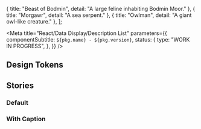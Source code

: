 

  { title: "Beast of Bodmin", detail: "A large feline inhabiting Bodmin Moor." },
  { title: "Morgawr", detail: "A sea serpent." },
  { title: "Owlman", detail: "A giant owl-like creature." },
];

<Meta
  title="React/Data Display/Description List"
  parameters={{
    componentSubtitle: `${pkg.name} - ${pkg.version}`,
    status: {
      type: "WORK IN PROGRESS",
    },
  }}
/>

<Description markdown={readme} />

## Design Tokens

<DesignTokenDocBlock categoryName="Description List" viewType="table" />

## Stories

### Default

<Canvas>
  <Story name="Default">
    <DescriptionList items={items} />
  </Story>
</Canvas>

### With Caption

<Canvas>
  <Story name="With Caption">
    <DescriptionList caption="Caption" items={items} />
  </Story>
</Canvas>
